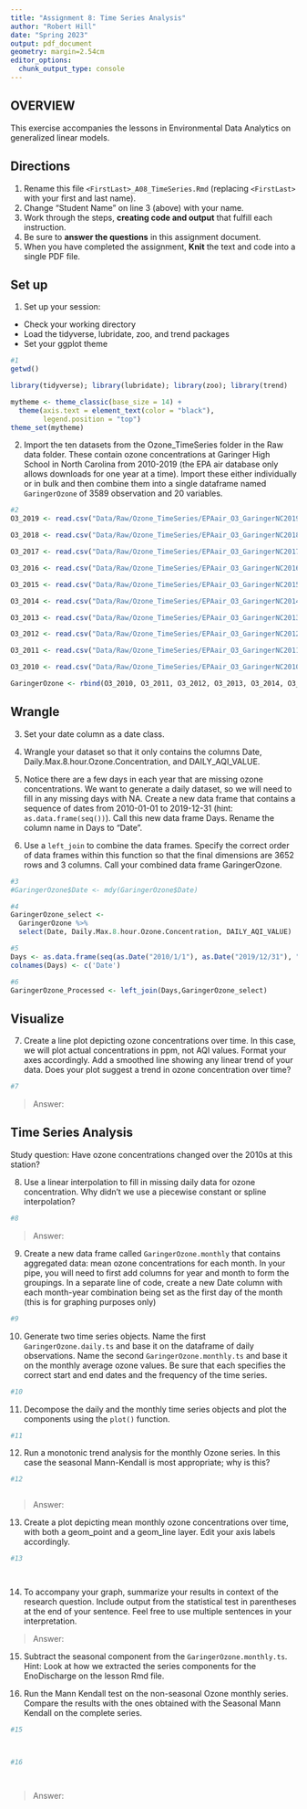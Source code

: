 ```yaml
---
title: "Assignment 8: Time Series Analysis"
author: "Robert Hill"
date: "Spring 2023"
output: pdf_document
geometry: margin=2.54cm
editor_options: 
  chunk_output_type: console
---
```


## OVERVIEW

This exercise accompanies the lessons in Environmental Data Analytics on generalized linear models. 

## Directions
1. Rename this file `<FirstLast>_A08_TimeSeries.Rmd` (replacing `<FirstLast>` with your first and last name).
2. Change "Student Name" on line 3 (above) with your name.
3. Work through the steps, **creating code and output** that fulfill each instruction.
4. Be sure to **answer the questions** in this assignment document.
5. When you have completed the assignment, **Knit** the text and code into a single PDF file.

## Set up 
1. Set up your session:

* Check your working directory
* Load the tidyverse, lubridate, zoo, and trend packages
* Set your ggplot theme

```r
#1
getwd()

library(tidyverse); library(lubridate); library(zoo); library(trend)

mytheme <- theme_classic(base_size = 14) +
  theme(axis.text = element_text(color = "black"), 
        legend.position = "top")
theme_set(mytheme)
```


2. Import the ten datasets from the Ozone_TimeSeries folder in the Raw data folder. These contain ozone concentrations at Garinger High School in North Carolina from 2010-2019 (the EPA air database only allows downloads for one year at a time). Import these either individually or in bulk and then combine them into a single dataframe named `GaringerOzone` of 3589 observation and 20 variables. 

```r
#2
O3_2019 <- read.csv("Data/Raw/Ozone_TimeSeries/EPAair_O3_GaringerNC2019_raw.csv", stringsAsFactors = TRUE)

O3_2018 <- read.csv("Data/Raw/Ozone_TimeSeries/EPAair_O3_GaringerNC2018_raw.csv", stringsAsFactors = TRUE)

O3_2017 <- read.csv("Data/Raw/Ozone_TimeSeries/EPAair_O3_GaringerNC2017_raw.csv", stringsAsFactors = TRUE)

O3_2016 <- read.csv("Data/Raw/Ozone_TimeSeries/EPAair_O3_GaringerNC2016_raw.csv", stringsAsFactors = TRUE)

O3_2015 <- read.csv("Data/Raw/Ozone_TimeSeries/EPAair_O3_GaringerNC2015_raw.csv", stringsAsFactors = TRUE)

O3_2014 <- read.csv("Data/Raw/Ozone_TimeSeries/EPAair_O3_GaringerNC2014_raw.csv", stringsAsFactors = TRUE)

O3_2013 <- read.csv("Data/Raw/Ozone_TimeSeries/EPAair_O3_GaringerNC2013_raw.csv", stringsAsFactors = TRUE)

O3_2012 <- read.csv("Data/Raw/Ozone_TimeSeries/EPAair_O3_GaringerNC2012_raw.csv", stringsAsFactors = TRUE)

O3_2011 <- read.csv("Data/Raw/Ozone_TimeSeries/EPAair_O3_GaringerNC2011_raw.csv", stringsAsFactors = TRUE)

O3_2010 <- read.csv("Data/Raw/Ozone_TimeSeries/EPAair_O3_GaringerNC2010_raw.csv", stringsAsFactors = TRUE)

GaringerOzone <- rbind(O3_2010, O3_2011, O3_2012, O3_2013, O3_2014, O3_2015, O3_2016, O3_2017, O3_2018, O3_2019)
```

## Wrangle

3. Set your date column as a date class.

4. Wrangle your dataset so that it only contains the columns Date, Daily.Max.8.hour.Ozone.Concentration, and DAILY_AQI_VALUE. 

5. Notice there are a few days in each year that are missing ozone concentrations. We want to generate a daily dataset, so we will need to fill in any missing days with NA. Create a new data frame that contains a sequence of dates from 2010-01-01 to 2019-12-31 (hint: `as.data.frame(seq())`). Call this new data frame Days. Rename the column name in Days to "Date".

6. Use a `left_join` to combine the data frames. Specify the correct order of data frames within this function so that the final dimensions are 3652 rows and 3 columns. Call your combined data frame GaringerOzone. 

```r
#3
#GaringerOzone$Date <- mdy(GaringerOzone$Date)

#4
GaringerOzone_select <-
  GaringerOzone %>%
  select(Date, Daily.Max.8.hour.Ozone.Concentration, DAILY_AQI_VALUE)

#5
Days <- as.data.frame(seq(as.Date("2010/1/1"), as.Date("2019/12/31"), "days"))
colnames(Days) <- c('Date')

#6
GaringerOzone_Processed <- left_join(Days,GaringerOzone_select)

```

## Visualize

7. Create a line plot depicting ozone concentrations over time. In this case, we will plot actual concentrations in ppm, not AQI values. Format your axes accordingly. Add a smoothed line showing any linear trend of your data. Does your plot suggest a trend in ozone concentration over time?

```r
#7

```

>Answer:

## Time Series Analysis

Study question: Have ozone concentrations changed over the 2010s at this station? 

8. Use a linear interpolation to fill in missing daily data for ozone concentration. Why didn't we use a piecewise constant or spline interpolation?

```r
#8

```

> Answer: 


9. Create a new data frame called `GaringerOzone.monthly` that contains aggregated data: mean ozone concentrations for each month. In your pipe, you will need to first add columns for year and month to form the groupings. In a separate line of code, create a new Date column with each month-year combination being set as the first day of the month (this is for graphing purposes only)

```r
#9

```


10. Generate two time series objects. Name the first `GaringerOzone.daily.ts` and base it on the dataframe of daily observations. Name the second `GaringerOzone.monthly.ts` and base it on the monthly average ozone values. Be sure that each specifies the correct start and end dates and the frequency of the time series.

```r
#10

```


11. Decompose the daily and the monthly time series objects and plot the components using the `plot()` function.

```r
#11


```


12. Run a monotonic trend analysis for the monthly Ozone series. In this case the seasonal Mann-Kendall is most appropriate; why is this?

```r
#12



```

> Answer: 

13. Create a plot depicting mean monthly ozone concentrations over time, with both a geom_point and a geom_line layer. Edit your axis labels accordingly.

```r
#13




```

14. To accompany your graph, summarize your results in context of the research question. Include output from the statistical test in parentheses at the end of your sentence. Feel free to use multiple sentences in your interpretation.

> Answer: 

15. Subtract the seasonal component from the `GaringerOzone.monthly.ts`. Hint: Look at how we extracted the series components for the EnoDischarge on the lesson Rmd file.

16. Run the Mann Kendall test on the non-seasonal Ozone monthly series. Compare the results with the ones obtained with the Seasonal Mann Kendall on the complete series.

```r
#15



#16




```

> Answer: 
